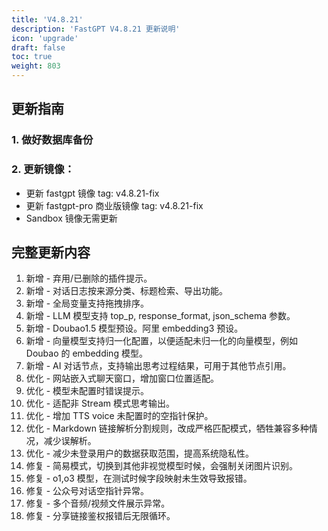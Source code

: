 ```yaml
---
title: 'V4.8.21'
description: 'FastGPT V4.8.21 更新说明'
icon: 'upgrade'
draft: false
toc: true
weight: 803
---
```


## 更新指南

### 1. 做好数据库备份

### 2. 更新镜像：

- 更新 fastgpt 镜像 tag: v4.8.21-fix
- 更新 fastgpt-pro 商业版镜像 tag: v4.8.21-fix
- Sandbox 镜像无需更新

## 完整更新内容

1. 新增 - 弃用/已删除的插件提示。
2. 新增 - 对话日志按来源分类、标题检索、导出功能。
3. 新增 - 全局变量支持拖拽排序。
4. 新增 - LLM 模型支持 top_p, response_format, json_schema 参数。
5. 新增 - Doubao1.5 模型预设。阿里 embedding3 预设。
6. 新增 - 向量模型支持归一化配置，以便适配未归一化的向量模型，例如 Doubao 的 embedding 模型。
6. 新增 - AI 对话节点，支持输出思考过程结果，可用于其他节点引用。
7. 优化 - 网站嵌入式聊天窗口，增加窗口位置适配。
8. 优化 - 模型未配置时错误提示。
9. 优化 - 适配非 Stream 模式思考输出。
10. 优化 - 增加 TTS voice 未配置时的空指针保护。
11. 优化 - Markdown 链接解析分割规则，改成严格匹配模式，牺牲兼容多种情况，减少误解析。
12. 优化 - 减少未登录用户的数据获取范围，提高系统隐私性。
13. 修复 - 简易模式，切换到其他非视觉模型时候，会强制关闭图片识别。
14. 修复 - o1,o3 模型，在测试时候字段映射未生效导致报错。
15. 修复 - 公众号对话空指针异常。
16. 修复 - 多个音频/视频文件展示异常。
17. 修复 - 分享链接鉴权报错后无限循环。